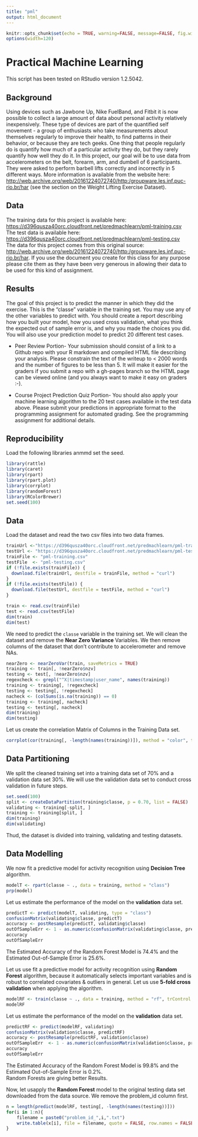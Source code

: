 ```yaml
---
title: "pml"
output: html_document
---
```


```r
knitr::opts_chunk$set(echo = TRUE, warning=FALSE, message=FALSE, fig.width=10, fig.height=5)
options(width=120)
```

Practical Machine Learning 
================================================  

This script has been tested on RStudio version 1.2.5042.  

Background  
----------------------------  
Using devices such as Jawbone Up, Nike FuelBand, and Fitbit it is now possible to collect a large amount of data about personal activity relatively inexpensively. These type of devices are part of the quantified self movement - a group of enthusiasts who take measurements about themselves regularly to improve their health, to find patterns in their behavior, or because they are tech geeks. One thing that people regularly do is quantify how much of a particular activity they do, but they rarely quantify how well they do it. In this project, our goal will be to use data from accelerometers on the belt, forearm, arm, and dumbell of 6 participants. They were asked to perform barbell lifts correctly and incorrectly in 5 different ways. More information is available from the website here: [ http://web.archive.org/web/20161224072740/http:/groupware.les.inf.puc-rio.br/har ]( http://web.archive.org/web/20161224072740/http:/groupware.les.inf.puc-rio.br/har ) (see the section on the Weight Lifting Exercise Dataset).   

Data
----------------------------  
The training data for this project is available here:  
[https://d396qusza40orc.cloudfront.net/predmachlearn/pml-training.csv](https://d396qusza40orc.cloudfront.net/predmachlearn/pml-training.csv)  
The test data is available here:  
[https://d396qusza40orc.cloudfront.net/predmachlearn/pml-testing.csv](https://d396qusza40orc.cloudfront.net/predmachlearn/pml-testing.csv)  
The data for this project comes from this original source: [http://web.archive.org/web/20161224072740/http:/groupware.les.inf.puc-rio.br/har](http://web.archive.org/web/20161224072740/http:/groupware.les.inf.puc-rio.br/har). If you use the document you create for this class for any purpose please cite them as they have been very generous in allowing their data to be used for this kind of assignment.  

Results  
----------------------------  
The goal of this project is to predict the manner in which they did the exercise. This is the "classe" variable in the training set. You may use any of the other variables to predict with. You should create a report describing how you built your model, how you used cross validation, what you think the expected out of sample error is, and why you made the choices you did. You will also use your prediction model to predict 20 different test cases.  

* Peer Review Portion-
Your submission should consist of a link to a Github repo with your R markdown and compiled HTML file describing your analysis. Please constrain the text of the writeup to < 2000 words and the number of figures to be less than 5. It will make it easier for the graders if you submit a repo with a gh-pages branch so the HTML page can be viewed online (and you always want to make it easy on graders :-).  

* Course Project Prediction Quiz Portion-
You should also apply your machine learning algorithm to the 20 test cases available in the test data above. Please submit your predictions in appropriate format to the programming assignment for automated grading. See the programming assignment for additional details.  

Reproducibility  
----------------------------  
Load the following libraries anmmd set the seed.
```r
library(rattle)
library(caret)
library(rpart)
library(rpart.plot)
library(corrplot)
library(randomForest)
library(RColorBrewer)
set.seed(100)
```  

Data  
----------------------------  
Load the dataset and read the two csv files into two data frames. 
```r
trainUrl <-"https://d396qusza40orc.cloudfront.net/predmachlearn/pml-training.csv"
testUrl <- "https://d396qusza40orc.cloudfront.net/predmachlearn/pml-testing.csv"
trainFile <- "pml-training.csv"
testFile  <- "pml-testing.csv"
if (!file.exists(trainFile)) {
  download.file(trainUrl, destfile = trainFile, method = "curl")
}
if (!file.exists(testFile)) {
  download.file(testUrl, destfile = testFile, method = "curl")
}

train <- read.csv(trainFile)
test <- read.csv(testFile)
dim(train)
dim(test)
```  
We need to predict the `classe` variable in the training set. We will clean the dataset and remove the <b>Near Zero Variance</b> Variables.  We then remove columns of the dataset that don't contribute to accelerometer and remove NAs. 
```r
nearZero <- nearZeroVar(train, saveMetrics = TRUE)
training <- train[, !nearZero$nzv]
testing <- test[, !nearZero$nzv]
regexcheck <- grepl("^X|timestamp|user_name", names(training))
training <- training[, !regexcheck]
testing <- testing[, !regexcheck]
nacheck <- (colSums(is.na(training)) == 0)
training <- training[, nacheck]
testing <- testing[, nacheck]
dim(training)
dim(testing)
```  

Let us create the correlation Matrix of Columns in the Training Data set.  
```r
corrplot(cor(training[, -length(names(training))]), method = "color", tl.cex = 0.5)
```  

Data Partitioning  
----------------------------  
We split the cleaned training set into a training data set of 70% and a validation data set 30%. We will use the validation data set to conduct cross validation in future steps.  
```r
set.seed(100)
split <- createDataPartition(training$classe, p = 0.70, list = FALSE)
validating <- training[-split, ]
training <- training[split, ]
dim(training)
dim(validating)
```  
Thud, the dataset is divided into training, validating and testing datasets.

Data Modelling  
----------------------------  
We now fit a predictive model for activity recognition using <b>Decision Tree</b> algorithm.  
```r
modelT <- rpart(classe ~ ., data = training, method = "class")
prp(model)
```  

Let us estimate the performance of the model on the <b>validation</b> data set.  
```r
predictT <- predict(modelT, validating, type = "class")
confusionMatrix(validating$classe, predictT)
accuracy <- postResample(predictT, validating$classe)
outOfSampleErr <- 1 - as.numeric(confusionMatrix(validating$classe, predictT)$overall[1])
accuracy
outOfSampleErr 
```  

The Estimated Accuracy of the Random Forest Model is 74.4% and the Estimated Out-of-Sample Error is 25.6%.  

Let us use fit a predictive model for activity recognition using <b>Random Forest</b> algorithm, because it automatically selects important variables and is robust to correlated covariates & outliers in general. Let us use <b>5-fold cross validation</b> when applying the algorithm.  
```r
modelRF <- train(classe ~ ., data = training, method = "rf", trControl = trainControl(method = "cv", 5), ntree = 250)
modelRF
```  

Let us estimate the performance of the model on the <b>validation</b> data set.  
```r
predictRF <- predict(modelRF, validating)
confusionMatrix(validation$classe, predictRF)
accuracy <- postResample(predictRF, validation$classe)
outOfSampleErr  <- 1 - as.numeric(confusionMatrix(validation$classe, predictRF)$overall[1])
accuracy
outOfSampleErr 
```  

The Estimated Accuracy of the Random Forest Model is 99.8% and the Estimated Out-of-Sample Error is 0.2%.  
Random Forests are giving better Results.

Now, let usapply the <b>Random Forest</b> model to the original testing data set downloaded from the data source. We remove the problem_id column first.  
```r

n = length(predict(modelRF, testing[, -length(names(testing))]))
for(i in 1:n){
    filename = paste0("problem_id_",i,".txt")
    write.table(x[i], file = filename, quote = FALSE, row.names = FALSE, col.names = FALSE)
}
```  
